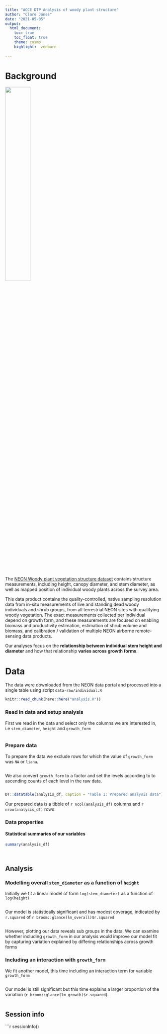 ```yaml
---
title: "ACCE DTP Analysis of woody plant structure"
author: "Clare Jones"
date: "2021-05-05"
output:
  html_document:
    toc: true
    toc_float: true
    theme: cosmo
    highlight:  zenburn
    
---
```


# Background

<img src="https://data.neonscience.org/data-products/static/media/NSF-NEON-logo.192b6661.png" width="40%">

The [NEON Woody plant vegetation structure dataset](https://data.neonscience.org/data-products/DP1.10098.001) contains structure measurements, including height, canopy diameter, and stem diameter, as well as mapped position of individual woody plants across the survey area.

This data product contains the quality-controlled, native sampling resolution data from in-situ measurements of live and standing dead woody individuals and shrub groups, from all terrestrial NEON sites with qualifying woody vegetation. The exact measurements collected per individual depend on growth form, and these measurements are focused on enabling biomass and productivity estimation, estimation of shrub volume and biomass, and calibration / validation of multiple NEON airborne remote-sensing data products. 

Our analyses focus on the **relationship between individual stem height and diameter** and how that relationship **varies across growth forms**.

# Data

The data were downloaded from the NEON data portal and processed into a single table using script `data-raw/individual.R`

```r
knitr::read_chunk(here::here("analysis.R"))
```

### Read in data and setup analysis

First we read in the data and select only the columns we are interested in, i.e `stem_diameter`, `height` and `growth_form`
```r

```

### Prepare data

To prepare the data we exclude rows for which the value of `growth_form` was `NA` or `liana`.

```r

```


We also convert `growth_form` to a factor and set the levels according to to ascending counts of each level in the raw data.

```r

```

```r
DT::datatable(analysis_df, caption = "Table 1: Prepared analysis data")
```

Our prepared data is a tibble of `r ncol(analysis_df)` columns and `r nrow(analysis_df)` rows.

### Data properties

#### Statistical summaries of our variables
```r
summary(analysis_df)
```

```r

```

```r

```

## Analysis

### Modelling overall `stem_diameter` as a function of `height`

Initially we fit a linear model of form `log(stem_diameter)` as a function of `log(height)`

```r

```

Our model is statistically significant and has modest coverage, indicated by `r.squared` of `r broom::glance(lm_overall)$r.squared`

```r

```

However, plotting our data reveals sub groups in the data. We can examine whether including `growth_form` in our analysis would improve our model fit by capturing variation explained by differing relationships across growth forms


### Including an interaction with `growth_form`

We fit another model, this time including an interaction term for variable `growth_form`

```r

```

Our model is still significant but this time explains a larger proportion of the variation (`r broom::glance(lm_growth)$r.squared`).

```r

```

## Session info

```r
sessionInfo()